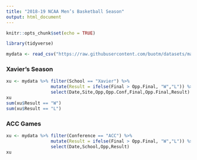 ```yaml
---
title: "2018-19 NCAA Men’s Basketball Season"
output: html_document
---
```


```r
knitr::opts_chunk$set(echo = TRUE)
```

```r
library(tidyverse)
```

```r
mydata <- read_csv("https://raw.githubusercontent.com/buotm/datasets/master/linescores/ncaa/mbb/current-season.csv")
```

### Xavier's Season

```r
xu <- mydata %>% filter(School == "Xavier") %>% 
                 mutate(Result = ifelse(Final > Opp.Final, "W","L")) %>%
                 select(Date,Site,Opp,Opp.Conf,Final,Opp.Final,Result) 
xu
sum(xu$Result == "W")
sum(xu$Result == "L")
```



### ACC Games

```r
xu <- mydata %>% filter(Conference == "ACC") %>% 
                 mutate(Result = ifelse(Final > Opp.Final, "W","L")) %>%
                 select(Date,School,Opp,Result) 
xu
```